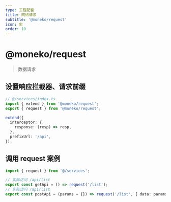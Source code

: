 ```yaml
---
type: 工程配套
title: 网络请求
subtitle: '@moneko/request'
icon: 🕸️
order: 10
---
```


# @moneko/request

> 数据请求

## 设置响应拦截器、请求前缀

```typescript
// @/services/index.ts
import { extend } from '@moneko/request';
export { request } from '@moneko/request';

extend({
  interceptor: {
    response: (resp) => resp,
  },
  prefixUrl: '/api',
});
```

## 调用 request 案例

```typescript
import { request } from '@/services';

// 实际访问 /api/list
export const getApi = () => request('/list');
// 实际访问 /api/list
export const postApi = (params = {}) => request('/list', { data: params, method: 'POST' });
```
